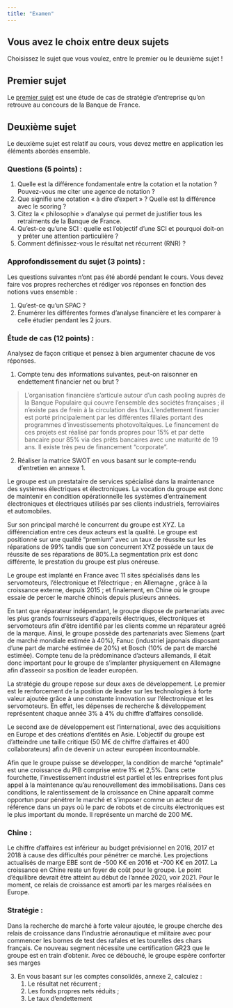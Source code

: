 ```yaml
---
title: "Examen"
---
```


::: {.callout-important}
## Vous avez le choix entre deux sujets
Choisissez le sujet que vous voulez, entre le premier ou le deuxième sujet !
:::

## Premier sujet

Le [premier sujet](https://www.recrutement.banque-france.fr/app/uploads/2023/09/CCS_CDIR_2023_ECSE.pdf) est une étude de cas de stratégie d’entreprise qu’on retrouve au concours de la Banque de France.

## Deuxième sujet

Le deuxième sujet est relatif au cours, vous devez mettre en application les éléments abordés ensemble.

### Questions (5 points) :

1. Quelle est la différence fondamentale entre la cotation et la notation ? Pouvez-vous me citer une agence de notation ?
2. Que signifie une cotation « à dire d’expert » ? Quelle est la différence avec le scoring ?
3. Citez la « philosophie » d’analyse qui permet de justifier tous les retraiments de la Banque de France.
4. Qu’est-ce qu’une SCI : quelle est l’objectif d’une SCI et pourquoi doit-on y prêter une attention particulière ?
5. Comment définissez-vous le résultat net récurrent (RNR) ?

### Approfondissement du sujet (3 points) :

Les questions suivantes n’ont pas été abordé pendant le cours. Vous devez faire vos propres recherches et rédiger vos réponses en fonction des notions vues ensemble :

1. Qu’est-ce qu’un SPAC ?
2. Énumérer les différentes formes d’analyse financière et les comparer à celle étudier pendant les 2 jours.

### Étude de cas (12 points) :

Analysez de façon critique et pensez à bien argumenter chacune de vos réponses.

1. Compte tenu des informations suivantes, peut-on raisonner en endettement financier net ou brut ?

> L’organisation financière s’articule autour d’un cash pooling auprès de la Banque Populaire qui couvre l’ensemble des sociétés françaises ; il n'existe pas de frein à la circulation des flux.L’endettement financier est porté principalement par les différentes filiales portant des programmes d’investissements photovoltaïques. Le financement de ces projets est réalisé par fonds propres pour 15% et par dette bancaire pour 85% via des prêts bancaires avec une maturité de 19 ans. Il existe très peu de financement "corporate".

2. Réaliser la matrice SWOT en vous basant sur le compte-rendu d’entretien en annexe 1.

::: {.callout-note}
Le groupe est un prestataire de services spécialisé dans la maintenance des systèmes électriques et électroniques. La vocation du groupe est donc de maintenir en condition opérationnelle les systèmes d’entrainement électroniques et électriques utilisés par ses clients industriels, ferroviaires et automobiles.

Sur son principal marché le concurrent du groupe est XYZ. La différenciation entre ces deux acteurs est la qualité. Le groupe est positionné sur une qualité "premium" avec un taux de réussite sur les réparations de 99% tandis que son concurrent XYZ possède un taux de réussite de ses réparations de 80%.La segmentation prix est donc différente, le prestation du groupe est plus onéreuse.

Le groupe est implanté en France avec 11 sites spécialisés dans les servomoteurs, l'électronique et l'électrique ; en Allemagne , grâce à la croissance externe, depuis 2015 ; et finalement, en Chine où le groupe essaie de percer le marché chinois depuis plusieurs années.

En tant que réparateur indépendant, le groupe dispose de partenariats avec les plus grands fournisseurs d'appareils électriques, électroniques et servomoteurs afin d'être identifié par les clients comme un réparateur agréé de la marque. Ainsi, le groupe possède des partenariats avec Siemens (part de marché mondiale estimée à 40%), Fanuc (industriel japonais disposant d'une part de marché estimée de 20%) et Bosch (10% de part de marché estimée). Compte tenu de la prédominance d'acteurs allemands, il était donc important pour le groupe de s'implanter physiquement en Allemagne afin d'asseoir sa position de leader européen.

La stratégie du groupe repose sur deux axes de développement. Le premier est le renforcement de la position de leader sur les technologies à forte valeur ajoutée grâce à une constante innovation sur l’électronique et les servomoteurs. En effet, les dépenses de recherche & développement représentent chaque année 3% à 4% du chiffre d'affaires consolidé.

Le second axe de développement est l’international, avec des acquisitions en Europe et des créations d’entités en Asie. L’objectif du groupe est d’atteindre une taille critique (50 M€ de chiffre d’affaires et 400 collaborateurs) afin de devenir un acteur européen incontournable.

Afin que le groupe puisse se développer, la condition de marché "optimale" est une croissance du PIB comprise entre 1% et 2,5%. Dans cette fourchette, l'investissement industriel est partiel et les entreprises font plus appel à la maintenance qu'au renouvellement des immobilisations. Dans ces conditions, le ralentissement de la croissance en Chine apparaît comme opportun pour pénétrer le marché et s'imposer comme un acteur de référence dans un pays où le parc de robots et de circuits électroniques est le plus important du monde. Il représente un marché de 200 M€.

### Chine :

Le chiffre d'affaires est inférieur au budget prévisionnel en 2016, 2017 et 2018 à cause des difficultés pour pénétrer ce marché. Les projections actualisés de marge EBE sont de -500 K€ en 2016 et -700 K€ en 2017. La croissance en Chine reste un foyer de coût pour le groupe. Le point d'équilibre devrait être atteint au début de l'année 2020, voir 2021. Pour le moment, ce relais de croissance est amorti par les marges réalisées en Europe.

### Stratégie :

Dans la recherche de marché à forte valeur ajoutée, le groupe cherche des relais de croissance dans l'industrie aéronautique et militaire avec pour commencer les bornes de test des rafales et les tourelles des chars français. Ce nouveau segment nécessite une certification GR23 que le groupe est en train d'obtenir. Avec ce débouché, le groupe espère conforter ses marges
:::

3. En vous basant sur les comptes consolidés, annexe 2, calculez :
    1. Le résultat net récurrent ;
    2. Les fonds propres nets réduits ;
    3. Le taux d’endettement

